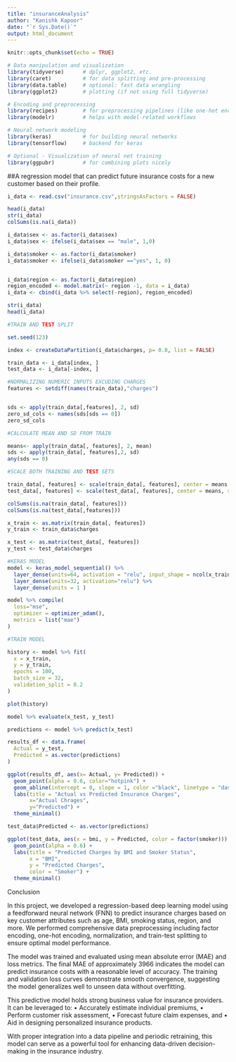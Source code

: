 ```yaml
---
title: "insuranceAnalysis"
author: "Kanishk Kapoor"
date: "`r Sys.Date()`"
output: html_document
---
```


```r
knitr::opts_chunk$set(echo = TRUE)
```


```r
# Data manipulation and visualization
library(tidyverse)      # dplyr, ggplot2, etc.
library(caret)          # for data splitting and pre-processing
library(data.table)     # optional: fast data wrangling
library(ggplot2)        # plotting (if not using full tidyverse)

# Encoding and preprocessing
library(recipes)        # for preprocessing pipelines (like one-hot encoding, normalization)
library(modelr)         # helps with model-related workflows

# Neural network modeling
library(keras)          # for building neural networks
library(tensorflow)     # backend for keras

# Optional - Visualization of neural net training
library(ggpubr)         # for combining plots nicely
```
##A regression model that can predict future insurance costs for a new customer based on their profile.

```r
i_data <- read.csv("insurance.csv",stringsAsFactors = FALSE)
```
```r
head(i_data)
str(i_data)
colSums(is.na(i_data))
```
```r
i_data$sex <- as.factor(i_data$sex)
i_data$sex <- ifelse(i_data$sex == "male", 1,0)

i_data$smoker <- as.factor(i_data$smoker)
i_data$smoker <- ifelse(i_data$smoker =="yes", 1, 0)


i_data$region <- as.factor(i_data$region)
region_encoded <- model.matrix(~ region -1, data = i_data)
i_data <- cbind(i_data %>% select(-region), region_encoded)

```

```r
str(i_data)
head(i_data)
```

```r
#TRAIN AND TEST SPLIT

set.seed(123)

index <- createDataPartition(i_data$charges, p= 0.8, list = FALSE)

train_data <- i_data[index, ]
test_data <- i_data[-index, ]
```

```r
#NORMALIZING NUMERIC INPUTS EXCUDING CHARGES
features <- setdiff(names(train_data),"charges")


sds <- apply(train_data[,features], 2, sd)
zero_sd_cols <- names(sds[sds == 0])
zero_sd_cols
```


```r


#CALCULATE MEAN AND SD FROM TRAIN

means<- apply(train_data[, features], 2, mean)
sds <- apply(train_data[, features],2, sd)
any(sds == 0)

```

```r

#SCALE BOTH TRAINING AND TEST SETS

train_data[, features] <- scale(train_data[, features], center = means ,scale = sds)
test_data[, features] <- scale(test_data[, features], center = means, scale = sds)
```

```r
colSums(is.na(train_data[, features]))
colSums(is.na(test_data[,features]))
```


```r
x_train <- as.matrix(train_data[, features])
y_train <- train_data$charges

x_test <- as.matrix(test_data[, features])
y_test <- test_data$charges

```


```r
#KERAS MODEL
model <- keras_model_sequential() %>%
  layer_dense(units=64, activation = "relu", input_shape = ncol(x_train)) %>%
  layer_dense(units=32, activation="relu") %>%
  layer_dense(units = 1 )

model %>% compile(
  loss="mse",
  optimizer = optimizer_adam(),
  metrics = list("mae")
)


```
```r
#TRAIN MODEL

history <- model %>% fit(
  x = x_train,
  y = y_train,
  epochs = 100,
  batch_size = 32,
  validation_split = 0.2
)
```
```r
plot(history)
```
```r
model %>% evaluate(x_test, y_test)
```
```r
predictions <- model %>% predict(x_test)

results_df <- data.frame(
  Actual = y_test,
  Predicted = as.vector(predictions)
)

ggplot(results_df, aes(x= Actual, y= Predicted)) +
  geom_point(alpha = 0.6, color="hotpink") +
  geom_abline(intercept = 0, slope = 1, color ="black", linetype = "dashed") +
  labs(title = "Actual vs Predicted Insurance Charges",
       x="Actual Chrages",
       y="Predicted") +
  theme_minimal()
```

```r
test_data$Predicted <- as.vector(predictions)

ggplot(test_data, aes(x = bmi, y = Predicted, color = factor(smoker))) +
  geom_point(alpha = 0.6) +
  labs(title = "Predicted Charges by BMI and Smoker Status",
       x = "BMI",
       y = "Predicted Charges",
       color = "Smoker") +
  theme_minimal()
```


Conclusion

In this project, we developed a regression-based deep learning model using a feedforward neural network (FNN) to predict insurance charges based on key customer attributes such as age, BMI, smoking status, region, and more. We performed comprehensive data preprocessing including factor encoding, one-hot encoding, normalization, and train-test splitting to ensure optimal model performance.

The model was trained and evaluated using mean absolute error (MAE) and loss metrics. The final MAE of approximately 3966 indicates the model can predict insurance costs with a reasonable level of accuracy. The training and validation loss curves demonstrate smooth convergence, suggesting the model generalizes well to unseen data without overfitting.

This predictive model holds strong business value for insurance providers. It can be leveraged to:
	•	Accurately estimate individual premiums,
	•	Perform customer risk assessment,
	•	Forecast future claim expenses, and
	•	Aid in designing personalized insurance products.

With proper integration into a data pipeline and periodic retraining, this model can serve as a powerful tool for enhancing data-driven decision-making in the insurance industry.